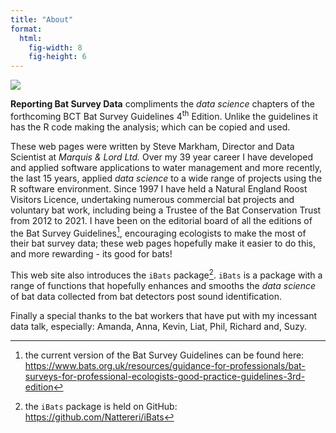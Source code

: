 ```yaml
---
title: "About"
format: 
  html:
    fig-width: 8
    fig-height: 6
---
```


![](Images/photo.jpg){fig-align="left"}

__Reporting Bat Survey Data__ compliments the _data science_ chapters of the forthcoming BCT Bat Survey Guidelines 4^th^ Edition. Unlike the guidelines it has the R code making the analysis; which can be copied and used.

These web pages were written by Steve Markham, Director and Data Scientist at _Marquis & Lord Ltd._ Over my 39 year career I have developed and applied software applications to water management and more recently, the last 15 years, applied _data science_ to a wide range of projects using the R software environment. Since 1997 I have held a Natural England Roost Visitors Licence, undertaking numerous commercial bat projects and voluntary bat work, including being a Trustee of the Bat Conservation Trust from 2012 to 2021.  I have been on the editorial board of all the editions of the Bat Survey Guidelines[^1], encouraging ecologists to make the most of their bat survey data; these web pages hopefully make it easier to do this, and more rewarding - its good for bats! 

This web site also introduces the `iBats` package[^2]. `iBats` is a package with a range of functions that hopefully enhances and smooths the _data science_ of bat data collected from bat detectors post sound identification.  

<!-- The `iBats` name is borrowed from Prof Kate Jones and follows in the citizen science spirit of the original __iBats__. -->

Finally a special thanks to the bat workers that have put with my incessant data talk, especially: Amanda, Anna, Kevin, Liat, Phil, Richard and, Suzy.

[^1]: the current version of the Bat Survey Guidelines can be found here:   <https://www.bats.org.uk/resources/guidance-for-professionals/bat-surveys-for-professional-ecologists-good-practice-guidelines-3rd-edition>

[^2]: the `iBats` package is held on GitHub: <https://github.com/Nattereri/iBats>
